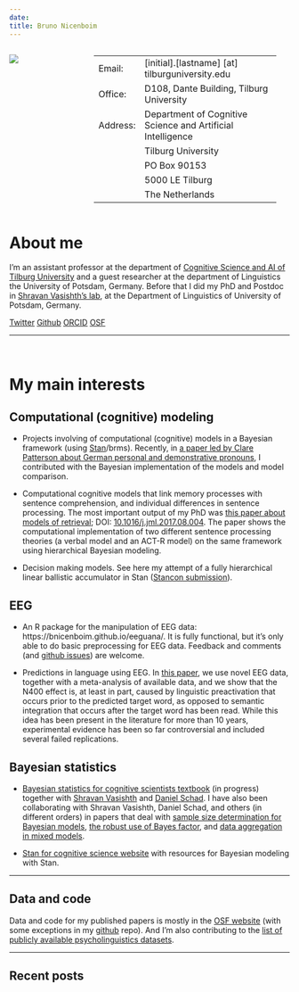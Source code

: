 ```yaml
---
date: 
title: Bruno Nicenboim
---
```


:::: {style="display: grid; grid-template-columns: 30% 65%; grid-column-gap: 1px; "}

::: {}
![](fig/s200_bruno.nicenboim.jpg)


:::

::: {}
-----------        -------------------------------------------
Email:             [initial].[lastname] [at] tilburguniversity.edu
Office:            D108, Dante Building, Tilburg University
Address:           Department of Cognitive Science and Artificial Intelligence
                   Tilburg University
                   PO Box 90153
                   5000 LE Tilburg
                   The Netherlands
-----------        -------------------------------------------

:::

::::
# About me

I'm an assistant professor at the department of [Cognitive Science and AI of Tilburg University](https://research.tilburguniversity.edu/en/persons/bruno-nicenboim) and a guest researcher at the department of Linguistics the University of Potsdam, Germany. Before that I did my PhD and Postdoc in [Shravan Vasishth's lab](http://www.ling.uni-potsdam.de/~vasishth/), at the Department of Linguistics of University of Potsdam, Germany. 

[Twitter](https://twitter.com/bruno_nicenboim)
[Github](https://github.com/bnicenboim)
[ORCID](http://orcid.org/0000-0002-5176-3943)
[OSF](https://osf.io/cmist/#!)


---

<br />

# My main interests

## Computational (cognitive) modeling 

- Projects involving of computational (cognitive) models in a Bayesian framework (using [Stan](https://mc-stan.org/)/brms). Recently, in [a paper led by Clare Patterson about German personal and demonstrative pronouns ](http://www.frontiersin.org/language_sciences/10.3389/fpsyg.2016.00280/abstract),  I contributed with the Bayesian implementation of the models and model comparison.

- Computational cognitive models that link memory processes with sentence comprehension, and individual differences in sentence processing. The most important output of my PhD was [this paper about models of retrieval](papers/NicenboimVasishth2017Models.pdf); DOI: [10.1016/j.jml.2017.08.004](https://doi.org/10.1016/j.jml.2017.08.004). The paper shows the computational implementation of two different sentence processing theories (a verbal model and an ACT-R model) on the same framework using hierarchical Bayesian modeling. 

- Decision making models. See here my attempt of a fully hierarchical linear ballistic accumulator in Stan ([Stancon submission](https://htmlpreview.github.io/?https://github.com/stan-dev/stancon_talks/blob/master/2018-helsinki/Contributed-Talks/nicenboim/LBA_stancon2018.html)).


## EEG

- An R package for the manipulation of EEG data: https://bnicenboim.github.io/eeguana/. It is fully functional, but it's only able to do basic preprocessing for EEG data.  Feedback and comments (and [github issues](https://github.com/bnicenboim/eeguana/issues)) are welcome.

- Predictions in language using EEG. In [this paper](https://psyarxiv.com/2atrh/), we use novel EEG data, together with a meta-analysis of available data, and we show that the N400 effect is, at
least in part, caused by linguistic preactivation that occurs prior to the predicted target word, as opposed to semantic integration that occurs after the target word has been read. While this idea has been present in the literature for more than 10 years, experimental evidence has been so far controversial and included several failed replications. 


 
##  Bayesian statistics 

- [Bayesian statistics for cognitive scientists textbook](https://vasishth.github.io/Bayes_CogSci/) (in progress) together with [Shravan Vasishth](http://www.ling.uni-potsdam.de/~vasishth/) and [Daniel Schad](https://danielschad.github.io/).  I have also been collaborating with Shravan Vasishth, Daniel Schad, and others (in different orders) in papers that deal with [sample size determination for Bayesian models](https://link.springer.com/article/10.1007/s42113-021-00125-y), [the robust use of Bayes factor](Robust Use of {Bayes} Factors), and [data aggregation in mixed models]().

- [Stan for cognitive science website](https://cognitive-science-stan.github.io/) with resources for Bayesian modeling with Stan.

----

## Data and code

Data and code for my published papers  is mostly in the [OSF website](https://osf.io/cmist/) (with some exceptions in my [github](https://github.com/bnicenboim) repo). And I'm also contributing to the [list of publicly available psycholinguistics datasets](https://github.com/tmalsburg/PsychlingDatasets/wiki/A-directory-of-publicly-available-data-sets-from-psycholinguistic-studies). 

---

##  Recent posts

<!-- #### News  -->


<!-- <\!-- -------------- -\-> -->

<!-- - I'll be teaching at the  [The Third Potsdam Summer School on Statistical Methods for Linguistics and Psychology (SMLP)](https://vasishth.github.io/smlp2020/), University of Potsdam, Germany. **7-11th September, 2020**. -->

<!-- <br/> -->

